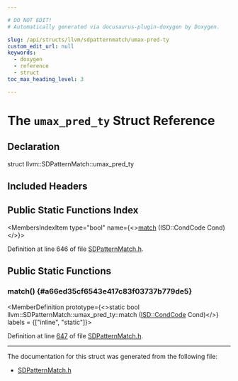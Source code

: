 ```yaml
---

# DO NOT EDIT!
# Automatically generated via docusaurus-plugin-doxygen by Doxygen.

slug: /api/structs/llvm/sdpatternmatch/umax-pred-ty
custom_edit_url: null
keywords:
  - doxygen
  - reference
  - struct
toc_max_heading_level: 3

---
```





# The `umax_pred_ty` Struct Reference

<DoxygenPage pluginConfig={pluginConfig}>



## Declaration

<CodeBlock>struct llvm::SDPatternMatch::umax_pred_ty</CodeBlock>

## Included Headers

<IncludesList>
<IncludesListItem
  filePath="llvm/CodeGen/SDPatternMatch.h"
  permalink="/docs/api/files/include/include/llvm/include/llvm/codegen/sdpatternmatch-h"
  isLocal="true" />
</IncludesList>

## Public Static Functions Index

<MembersIndex>

<MembersIndexItem
  type="bool"
  name={<><a href="#a66ed35cf6543e417c83f03737b779de5">match</a> (ISD::CondCode Cond)</>}>
</MembersIndexItem>

</MembersIndex>


Definition at line 646 of file <a href="/docs/api/files/include/include/llvm/include/llvm/codegen/sdpatternmatch-h">SDPatternMatch.h</a>.

<SectionDefinition>

## Public Static Functions

### match() {#a66ed35cf6543e417c83f03737b779de5}

<MemberDefinition
  prototype={<>static bool llvm::SDPatternMatch::umax&#95;pred&#95;ty::match (<a href="/docs/api/namespaces/llvm/isd/#ac3c3cf58d6d631af6a172457304d3d07">ISD::CondCode</a> Cond)</>}
  labels = {["inline", "static"]}>

Definition at line <a href="/docs/api/files/include/include/llvm/include/llvm/codegen/sdpatternmatch-h/#l00647">647</a> of file <a href="/docs/api/files/include/include/llvm/include/llvm/codegen/sdpatternmatch-h">SDPatternMatch.h</a>.
</MemberDefinition>

</SectionDefinition>

<hr/>

The documentation for this struct was generated from the following file:

<ul>
<li><a href="/docs/api/files/include/include/llvm/include/llvm/codegen/sdpatternmatch-h">SDPatternMatch.h</a></li>
</ul>

</DoxygenPage>
